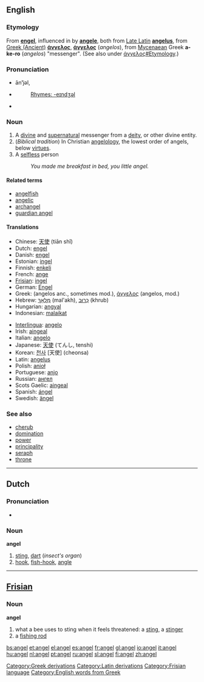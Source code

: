 {{see2|Angel|ángel}}
==English==

===Etymology===
From {{OE.}} '''[[engel]]''', influenced in {{ME.}} by {{OF.}} '''[[angele]]''', both from [[w:Vulgar Latin|Late Latin]] '''[[angelus]]''', from [[w:Ancient Greek language|Greek (Ancient)]]  '''[[άνγελος]]''', '''[[άγγελος]]''' (''angelos''), from [[Mycenaean]] Greek '''a-ke-ro''' (''angelos'') "messenger". (See also under [[άγγελος#Etymology]].)

===Pronunciation===
*ān'''ʹ'''jəl, 
*{{IPA|/ˈeɪndʒəl/}}
*:[[Rhymes:English:-eɪndʒəl|Rhymes: -eɪndʒəl]]
* {{audio|en-uk-angel.ogg|Audio (UK)}}

===Noun===
{{en-noun-reg}}

# A [[divine]] and [[supernatural]] messenger from a [[deity]], or other divine entity.
# (''Biblical tradition'')  In Christian [[angelology]], the lowest order of angels, below [[virtue]]s.
# A [[selfless]] person
#:''You made me breakfast in bed, you little angel.''
====Related terms====
*[[angelfish]]
*[[angelic]]
*[[archangel]]
*[[guardian angel]]

====Translations====
{{top}}
*Chinese: [[天使]] (tiān shǐ)
*Dutch: [[engel]] {{m}}
*Danish: [[engel]]
*Estonian: [[ingel]]
*Finnish: [[enkeli]]
*French: [[ange]] {{m}}
*[[Frisian]]: [[ingel]]
*German: [[Engel]] {{m}}
*Greek: (angelos anc., sometimes mod.), [[άγγελος]] {{m}} (angelos, mod.)
*Hebrew: [[מלאך|מַלְאָךְ]] {{m}} (mal'akh), [[כרוב|כְּרוּב]] {{m}} (khrub)
*Hungarian: [[angyal]]
*Indonesian: [[malaikat]]
{{mid}}
*[[Interlingua]]: [[angelo]]
*Irish: [[aingeal]]
*Italian: [[angelo]]
*Japanese: [[天使]] (てんし, tenshi)
*Korean: [[천사]] [天使] (cheonsa)
*Latin: [[angelus]] {{m}}
*Polish: [[anioł]] {{m}}
*Portuguese: [[anjo]] {{m}}
*Russian: [[ангел]]
*Scots Gaelic: [[aingeal]] {{m}}
*Spanish: [[ángel]] {{m}}
*Swedish: [[ängel]] {{c}}
{{bottom}}

===See also===
*[[cherub]]
*[[domination]]
*[[power]]
*[[principality]]
*[[seraph]]
*[[throne]]

----

==Dutch==

===Pronunciation===
* {{IPA|/ˈaŋəl/}}

===Noun===
{{nl-noun|angels|angeltje}}
'''angel''' {{m}}
# [[sting]], [[dart]] (''insect's organ'')
# [[hook]], [[fish-hook]], [[angle]]

----

==[[Frisian]]==

===Noun===
'''angel'''

# what a bee uses to sting when it feels threatened: a [[sting]], a [[stinger]]
# a [[fishing rod]]

[[Category:Greek derivations]]
[[Category:Latin derivations]]
[[Category:Frisian language]]
[[Category:English words from Greek]]

[[bs:angel]]
[[et:angel]]
[[el:angel]]
[[es:angel]]
[[fr:angel]]
[[gl:angel]]
[[io:angel]]
[[it:angel]]
[[hu:angel]]
[[nl:angel]]
[[pt:angel]]
[[ru:angel]]
[[sl:angel]]
[[fi:angel]]
[[zh:angel]]